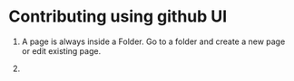 # Contributing using github UI
1. A page is always inside a Folder. Go to a folder and create a new page or edit existing page.

2. 
